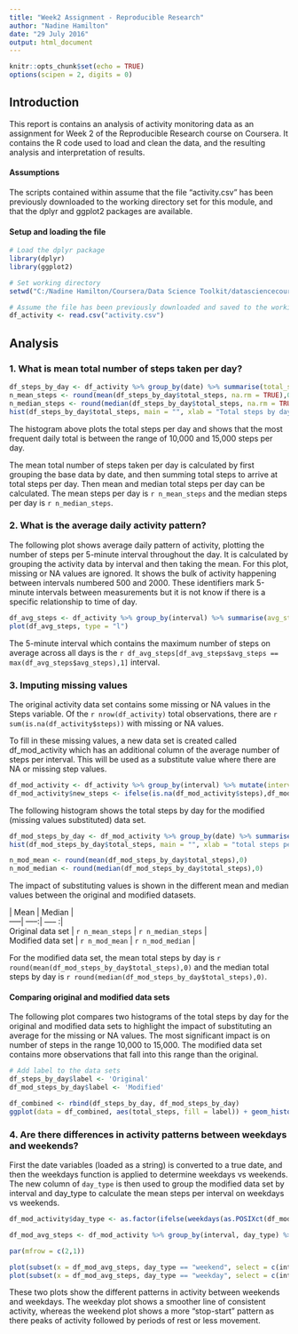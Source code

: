 ---
title: "Week2 Assignment - Reproducible Research"
author: "Nadine Hamilton"
date: "29 July 2016"
output: html_document
---

```{r setup, include=FALSE}
knitr::opts_chunk$set(echo = TRUE)
options(scipen = 2, digits = 0)
```
## Introduction
This report is contains an analysis of activity monitoring data as an assignment for Week 2 of the Reproducible Research course on Coursera. It contains the R code used to load and clean the data, and the resulting analysis and interpretation of results.

#### Assumptions
The scripts contained within assume that the file "activity.csv" has been previously downloaded to the working directory set for this module, and that the dplyr and ggplot2 packages are available.

#### Setup and loading the file
```{r loading_file, messages = FALSE, warning = FALSE}
# Load the dplyr package
library(dplyr)
library(ggplot2)

# Set working directory
setwd("C:/Nadine Hamilton/Coursera/Data Science Toolkit/datasciencecoursera/Reproduceable research/data")

# Assume the file has been previously downloaded and saved to the working directory
df_activity <- read.csv("activity.csv")
```

## Analysis
### 1. What is mean total number of steps taken per day?
``` {r total_steps}
df_steps_by_day <- df_activity %>% group_by(date) %>% summarise(total_steps = sum(steps, na.rm = TRUE))
n_mean_steps <- round(mean(df_steps_by_day$total_steps, na.rm = TRUE),0)
n_median_steps <- round(median(df_steps_by_day$total_steps, na.rm = TRUE),0)
hist(df_steps_by_day$total_steps, main = "", xlab = "Total steps by day")
```


The histogram above plots the total steps per day and shows that the most frequent daily total is between the range of 10,000 and 15,000 steps per day.

The mean total number of steps taken per day is calculated by first grouping the base data by date, and then summing total steps to arrive at total steps per day. Then mean and median total steps per day can be calculated.
The mean steps per day is `r n_mean_steps` and the  median steps per day is `r n_median_steps`.


### 2. What is the average daily activity pattern?
The following plot shows average daily pattern of activity, plotting the number of steps per 5-minute interval throughout the day. It is calculated by grouping the activity data by interval and then taking the mean. For this plot, missing or NA values are ignored. 
It shows the bulk of activity happening between intervals numbered 500 and 2000. These identifiers mark 5-minute intervals between measurements but it is not know if there is a specific relationship to time of day.
``` {r daily_plot}
df_avg_steps <- df_activity %>% group_by(interval) %>% summarise(avg_steps = mean(steps, na.rm = TRUE))
plot(df_avg_steps, type = "l")
```


The 5-minute interval which contains the maximum number of steps on average across all days is the `r df_avg_steps[df_avg_steps$avg_steps == max(df_avg_steps$avg_steps),1]` interval.


### 3. Imputing missing values
The original activity data set contains some missing or NA values in the Steps variable. Of the `r nrow(df_activity)` total observations, there are `r sum(is.na(df_activity$steps))` with missing or NA values.

To fill in these missing values, a new data set is created called df_mod_activity which has an additional column of the average number of steps per interval. This will be used as a substitute value where there are NA or missing step values.
``` {r fix_missing}
df_mod_activity <- df_activity %>% group_by(interval) %>% mutate(interval_avg = round(mean(steps, na.rm = TRUE)))
df_mod_activity$new_steps <- ifelse(is.na(df_mod_activity$steps),df_mod_activity$interval_avg, df_mod_activity$steps)
```

The following histogram shows the total steps by day for the modified (missing values substituted) data set.
``` {r hist1}
df_mod_steps_by_day <- df_mod_activity %>% group_by(date) %>% summarise(total_steps = sum(new_steps, na.rm = TRUE))
hist(df_mod_steps_by_day$total_steps, main = "", xlab = "total steps per day (modifed")

n_mod_mean <- round(mean(df_mod_steps_by_day$total_steps),0)
n_mod_median <- round(median(df_mod_steps_by_day$total_steps),0)
```

The impact of substituting values is shown in the different mean and median values between the original and modified datasets.

| | Mean | Median |
| -----| -----:| ----- :|
| Original data set | `r n_mean_steps` | `r n_median_steps` |
| Modified data set | `r n_mod_mean` | `r n_mod_median` |

For the modified data set, the mean total steps by day is `r round(mean(df_mod_steps_by_day$total_steps),0)` and the median total steps by day is `r round(median(df_mod_steps_by_day$total_steps),0)`.

#### Comparing original and modified data sets
The following plot compares two histograms of the total steps by day for the original and modified data sets to highlight the impact of substituting an average for the missing or NA values. The most significant impact is on number of steps in the range 10,000 to 15,000. The modified data set contains more observations that fall into this range than the original.

``` {r combined_hist}
# Add label to the data sets
df_steps_by_day$label <- 'Original'
df_mod_steps_by_day$label <- 'Modified'

df_combined <- rbind(df_steps_by_day, df_mod_steps_by_day)
ggplot(data = df_combined, aes(total_steps, fill = label)) + geom_histogram(alpha = 0.5, bins = 5, position = "identity")
```

### 4. Are there differences in activity patterns between weekdays and weekends?
First the date variables (loaded as a string) is converted to a true date, and then the weekdays function is applied to determine weekdays vs weekends. The new column of `day_type` is then used to group the modified data set by interval and day_type to calculate the mean steps per interval on weekdays vs weekends.

```{r weekend}
df_mod_activity$day_type <- as.factor(ifelse(weekdays(as.POSIXct(df_mod_activity$date)) == c("Saturday","Sunday"),"weekend","weekday"))

df_mod_avg_steps <- df_mod_activity %>% group_by(interval, day_type) %>% summarise(avg_steps = mean(new_steps))

par(mfrow = c(2,1))

plot(subset(x = df_mod_avg_steps, day_type == "weekend", select = c(interval, avg_steps)), type = "l", main = "Weekend", ylab = "average steps")
plot(subset(x = df_mod_avg_steps, day_type == "weekday", select = c(interval, avg_steps)), type = "l", main = "Weekday", ylab = "average steps")
```


These two plots show the different patterns in activity between weekends and weekdays. The weekday plot shows a smoother line of consistent activity, whereas the weekend plot shows a more "stop-start" pattern as there peaks of activity followed by periods of rest or less movement.
